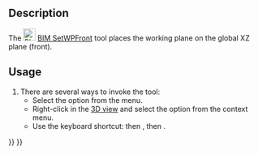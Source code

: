 <languages/>
<translate>

<!--T:1-->
{{Docnav
|[[BIM_SetWPTop|SetWPTop]]
|[[BIM_SetWPSide|SetWPSide]]
|[[BIM_Workbench|BIM]]
|IconL=BIM_SetWPTop.svg
|IconR=BIM_SetWPSide.svg
|IconC=Workbench_BIM.svg
}}

<!--T:2-->
{{GuiCommand
|Name=BIM SetWPFront
|MenuLocation=Snapping → Working Plane Front
|Workbenches=[[BIM_Workbench|BIM]]
|Shortcut={{KEY|W}} {{KEY|P}} {{KEY|1}}
|Version=1.0
|SeeAlso=[[BIM_SetWPTop|BIM SetWPTop]], [[BIM_SetWPSide|BIM SetWPSide]], [[Draft_SelectPlane|Draft SelectPlane]]
}}

== Description == <!--T:3-->

<!--T:4-->
The [[Image:BIM_SetWPFront.svg|24px]] [[BIM_SetWPFront|BIM SetWPFront]] tool places the working plane on the global XZ plane (front).

==Usage== <!--T:5-->

<!--T:6-->
# There are several ways to invoke the tool:
#* Select the {{MenuCommand|Snapping → [[Image:BIM_SetWPFront.svg|16px]] Working Plane Front}} option from the menu.
#* Right-click in the [[3D_view|3D view]] and select the {{MenuCommand|Snapping → [[Image:BIM_SetWPFront.svg|16px]] Working Plane Front}} option from the context menu.
#* Use the keyboard shortcut: {{KEY|W}} then {{KEY|P}}, then {{KEY|1}}.


<!--T:7-->
{{Docnav
|[[BIM_SetWPTop|SetWPTop]]
|[[BIM_SetWPSide|SetWPSide]]
|[[BIM_Workbench|BIM]]
|IconL=BIM_SetWPTop.svg
|IconR=BIM_SetWPSide.svg
|IconC=Workbench_BIM.svg
}}
</translate>
{{BIM_Tools_navi{{#translation:}}}}
{{Userdocnavi{{#translation:}}}}